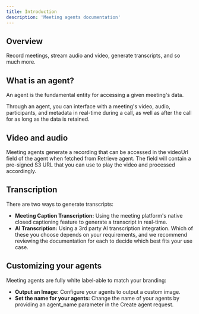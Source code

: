 ```yaml
---
title: Introduction
description: 'Meeting agents documentation'
---
```


## Overview

Record meetings, stream audio and video, generate transcripts, and so much more.

## What is an agent?

An agent is the fundamental entity for accessing a given meeting's data.

Through an agent, you can interface with a meeting's video, audio, participants, and metadata in real-time during a call, as well as after the call for as long as the data is retained.

## Video and audio

Meeting agents generate a recording that can be accessed in the videoUrl field of the agent when fetched from Retrieve agent. The field will contain a pre-signed S3 URL that you can use to play the video and processed accordingly.

## Transcription

There are two ways to generate transcripts:

- **Meeting Caption Transcription:** Using the meeting platform's native closed captioning feature to generate a transcript in real-time.
- **AI Transcription:** Using a 3rd party AI transcription integration.
Which of these you choose depends on your requirements, and we recommend reviewing the documentation for each to decide which best fits your use case.

## Customizing your agents

Meeting agents are fully white label-able to match your branding:

- **Output an Image:** Configure your agents to output a custom image.
- **Set the name for your agents:** Change the name of your agents by providing an agent_name parameter in the Create agent request.
